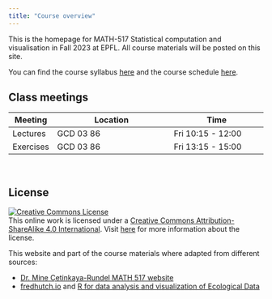 ```yaml
---
title: "Course overview"
---
```


This is the homepage for MATH-517 Statistical computation and visualisation in Fall 2023 at EPFL. All course materials will be posted on this site.

You can find the course syllabus [here](/course-syllabus.qmd) and the course schedule [here](/).

## Class meetings

| Meeting   | Location                       | Time                     |
|-----------|--------------------------------|--------------------------|
| Lectures  | GCD 03 86                      | Fri 10:15 - 12:00        |
| Exercises | GCD 03 86                      | Fri 13:15 - 15:00        |


<br>

## **License**

[![Creative Commons License](https://licensebuttons.net/l/by-sa/4.0/88x31.png){alt="Creative Commons License"}](https://creativecommons.org/licenses/by-sa/4.0/)\
This online work is licensed under a [Creative Commons Attribution-ShareAlike 4.0 International](https://creativecommons.org/licenses/by-sa/4.0/). Visit [here](https://github.com/dukestatsciintrods/blob/master/LICENSE.md) for more information about the license.

This website and part of the course materials where adapted from different sources:

- [Dr. Mine Çetinkaya-Rundel MATH 517 website](https://sta101-f23.github.io/course-overview.html)
- [fredhutch.io](https://fredhutchio.github.io/r_intro/) and [R for data analysis and visualization of Ecological Data](https://datacarpentry.org/R-ecology-lesson/instructor/aio.html)